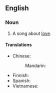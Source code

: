==English==
{{wikipedia}}

===Noun===
{{en-noun|sg=[[love]] [[song]]}}

# {{music}} A song about [[love]].

====Translations====
{{trans-top|song about love}}
* Chinese:
*: Mandarin: {{t-|cmn|情歌|tr=qínggē|sc=Hani}}
{{trans-mid}}
* Finnish: {{t-|fi|rakkauslaulu}}
* Spanish: {{t|es|canción de amor}}
* Vietnamese: {{t+|vi|tình ca|xs=Vietnamese}}
{{trans-bottom}}